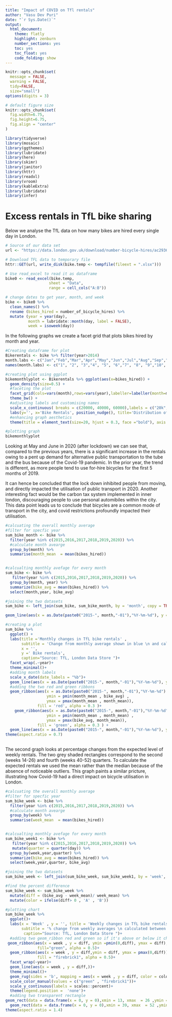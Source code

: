 ```yaml
---
title: "Impact of COVID on Tfl rentals" 
author: "Vasu Dev Puri"
date: "`r Sys.Date()`"
output:
  html_document:
    theme: flatly
    highlight: zenburn
    number_sections: yes
    toc: yes
    toc_float: yes
    code_folding: show
---
```



```r
knitr::opts_chunk$set(
  message = FALSE, 
  warning = FALSE, 
  tidy=FALSE,     
  size="small")   
options(digits = 3)

# default figure size
knitr::opts_chunk$set(
  fig.width=6.75, 
  fig.height=6.75,
  fig.align = "center"
)
```


```r
library(tidyverse)  
library(mosaic)
library(ggthemes)
library(lubridate)
library(here)
library(skimr)
library(janitor)
library(httr)
library(readxl)
library(vroom)
library(kableExtra)
library(lubridate)
library(infer)
```


# Excess rentals in TfL bike sharing

Below we analyse the TfL data on how many bikes are hired every single day in London.

```r
# Source of our data set
url <- "https://data.london.gov.uk/download/number-bicycle-hires/ac29363e-e0cb-47cc-a97a-e216d900a6b0/tfl-daily-cycle-hires.xlsx"
```

```r
# Download TFL data to temporary file
httr::GET(url, write_disk(bike.temp <- tempfile(fileext = ".xlsx")))
```

```r
# Use read_excel to read it as dataframe
bike0 <- read_excel(bike.temp,
                   sheet = "Data",
                   range = cell_cols("A:B"))

# change dates to get year, month, and week
bike <- bike0 %>% 
  clean_names() %>% 
  rename (bikes_hired = number_of_bicycle_hires) %>% 
  mutate (year = year(day),
          month = lubridate::month(day, label = FALSE),
          week = isoweek(day))
```

In the following graphs we create a facet grid that plots bikes hired by month and year.


```r
#Creating dataframe for plot
Bikerentals <- bike %>% filter(year>2014)
month.labs <- c("Jan","Feb","Mar","Apr","May","Jun","Jul","Aug","Sep","Oct","Nov","Dec")
names(month.labs) <- c("1", "2", "3","4", "5", "6","7", "8", "9","10", "11", "12")

#creating plot using ggplot 
bikemonthlyplot <- Bikerentals %>% ggplot(aes(x=bikes_hired)) + 
  geom_density(size=0.5) +
  #faceting the plot 
  facet_grid(cols=vars(month),rows=vars(year),labeller=labeller(month=month.labs)) +
  theme_bw() + 
  #adjusting labels and customising names
  scale_x_continuous( breaks = c(20000, 40000, 60000),labels = c("20k", "40k", "60k")) +
  labs(y='', x='Bike Rentals', position_nudge(), title='Distribution of bikes hired per month') +
  #enhancing graph aesthetics 
  theme(title = element_text(size=20, hjust = 0.3, face ="bold"), axis.title = element_text(size=18, face = "bold"), axis.text = element_text(size=15), axis.ticks = element_blank(), strip.text = element_text(size=15), panel.border = element_blank(), strip.background = element_rect(color="white", fill="white", size=1))

#plotting graph
bikemonthlyplot

```

Looking at May and June in 2020 (after lockdown) we can see that, compared to the previous years, there is a significant increase in the rentals owing to a pent up demand for alternative public transportation to the tube and the bus because of the Covid-19 pandemic. In the prior year, the trend is different, as more people tend to use for-hire bicycles for the first 5 months of 2019. 

It can hence be concluded that the lock down inhibited people from moving, and directly impacted the utilisation of public transport in 2020. Another interesting fact would be the carbon tax system implemented in inner london, discouraging people to use personal automibiles within the city. This data point leads us to conclude that bicycles are a common mode of transport in the city, and covid restrictions profoundly impacted their utilisation.

```r
#calcuating the overall monthly average 
#filter for specfic year 
sum_bike_month <- bike %>%  
  filter(year %in% c(2015,2016,2017,2018,2019,2020)) %>%
  #calculate month avearge 
  group_by(month) %>%
  summarise(month_mean  = mean(bikes_hired))


#calcualting monthly avefage for every month  
sum_bike <- bike %>%
   filter(year %in% c(2015,2016,2017,2018,2019,2020)) %>%
  group_by(month, year) %>%
  summarize(bike_avg = mean(bikes_hired)) %>%
  select(month,year, bike_avg)

#joining the two datasets
sum_bike <- left_join(sum_bike, sum_bike_month, by = 'month', copy = TRUE) 

geom_line(aes(x = as.Date(paste0("2015-", month,"-01"),"%Y-%m-%d"), y = bike_avg))

#creating a plot
sum_bike %>%
  ggplot() +
  labs(title ='Monthly changes in TfL bike rentals' ,
       subtitle = 'Change from monthly average shown in blue \n and calculated between 2015-2019',
       x = '',
       y =' Bike rentals', 
       caption="Source: TfL, London Data Store ")+
  facet_wrap(.~year)+
  theme_minimal()+
  #adding month labels 
  scale_x_date(date_labels = "%b")+
  geom_line(aes(x = as.Date(paste0("2015-", month,"-01"),"%Y-%m-%d"), y = month_mean), color ='blue' , size = 1)+
  #adding the two red and green ribbons 
  geom_ribbon(aes(x = as.Date(paste0("2015-", month,"-01"),"%Y-%m-%d") , y = bike_avg,
                  ymin = pmin(month_mean , bike_avg) , 
                  ymax = pmax(month_mean , month_mean)), 
              fill = 'red', alpha = 0.3 )+ 
    geom_ribbon(aes(x = as.Date(paste0("2015-", month,"-01"),"%Y-%m-%d") , y = bike_avg,
                  ymin = pmin(month_mean , month_mean) , 
                  ymax = pmax(bike_avg, month_mean)), 
              fill = 'green', alpha = 0.3 ) +
  geom_line(aes(x = as.Date(paste0("2015-", month,"-01"),"%Y-%m-%d"), y = bike_avg)) +
theme(aspect.ratio = 0.7)
  
```
The second graph looks at percentage changes from the expected level of weekly rentals. The two grey shaded rectangles correspond to the second (weeks 14-26) and fourth (weeks 40-52) quarters. To calculate the expected rentals we used the mean rather than the median because of the absence of noticeable outliers. This graph paints a similar pricture, illustrating how Covid-19 had a direct impact on bicycle utilisation in London. 



```r

#calcuating the overall monthly average 
#filter for specfic year 
sum_bike_week <- bike %>%  
  filter(year %in% c(2015,2016,2017,2018,2019,2020)) %>%
  #calculate month avearge 
  group_by(week) %>%
  summarise(week_mean  = mean(bikes_hired))


#calcualting monthly avefage for every month  
sum_bike_week1 <- bike %>%
   filter(year %in% c(2015,2016,2017,2018,2019,2020)) %>%
   mutate(quarter = quarter(day)) %>%
  group_by(week,year,quarter) %>%
  summarize(bike_avg = mean(bikes_hired)) %>%
  select(week,year,quarter, bike_avg)

#joining the two datasets
sum_bike_week <- left_join(sum_bike_week, sum_bike_week1, by = 'week', copy = TRUE) 

#find the percent difference 
sum_bike_week <- sum_bike_week %>%
  mutate(diff = (bike_avg - week_mean)/ week_mean) %>%
  mutate(color = ifelse(diff> 0 , 'A' , 'B'))

#plotting chart
sum_bike_week %>%
  ggplot()+
  labs(x = 'Week' , y = '', title = 'Weekly changes in TfL bike rentals',
       subtitle = '% change from weekly averages \n calculated between 2015-2019',
        caption="Source: TfL, London Data Store ")+
  #adding two geom_ribbon red and green so if it's above or below it changes color 
 geom_ribbon(aes(x = week , y = diff, ymin =pmin(0,diff), ymax = diff), 
              fill="green", alpha = 0.5)+
  geom_ribbon(aes(x = week , y = diff,ymin = diff, ymax = pmax(0,diff)), 
              fill = "firebrick1", alpha = 0.5)+
  facet_wrap(~year)+
  geom_line(aes(x = week , y = diff,))+
  theme_minimal()+
  geom_rug(sides = 'b', mapping = aes(x = week , y = diff, color = color))+
  scale_color_manual(values = c("green" , "firebrick1"))+
  scale_y_continuous(labels = scales::percent)+
  theme(legend.position =  'none')+
  #adding two transparent rectangle
geom_rect(data = data.frame(x = 0, y = 0),xmin = 13, xmax  = 26 ,ymin = -0.6, ymax = 0.65 , alpha =  0.2,) + 
  geom_rect(data = data.frame(x = 0, y = 0),xmin = 39, xmax  = 52 ,ymin = -0.6, ymax = 0.6 , alpha =  0.2) +
theme(aspect.ratio = 1.4)
```


